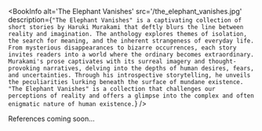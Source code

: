 
<BookInfo
  alt='The Elephant Vanishes'
  src='/the_elephant_vanishes.jpg'
  description={`"The Elephant Vanishes" is a captivating collection of short stories by Haruki Murakami that deftly blurs the line between reality and imagination. The anthology explores themes of isolation, the search for meaning, and the inherent strangeness of everyday life. From mysterious disappearances to bizarre occurrences, each story invites readers into a world where the ordinary becomes extraordinary. Murakami's prose captivates with its surreal imagery and thought-provoking narratives, delving into the depths of human desires, fears, and uncertainties. Through his introspective storytelling, he unveils the peculiarities lurking beneath the surface of mundane existence. "The Elephant Vanishes" is a collection that challenges our perceptions of reality and offers a glimpse into the complex and often enigmatic nature of human existence.`}
/>

References coming soon...
